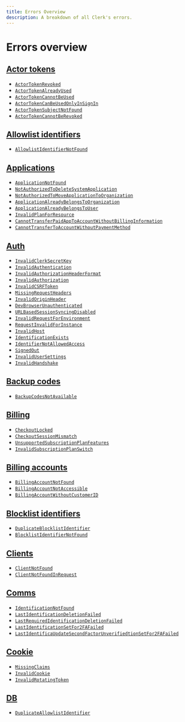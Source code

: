 ```yaml
---
title: Errors Overview
description: A breakdown of all Clerk's errors.
---
```


# Errors overview

## [Actor tokens](/docs/errors/actor-tokens)

* [`ActorTokenRevoked`](/docs/errors/actor-tokens#actor-token-revoked)
* [`ActorTokenAlreadyUsed`](/docs/errors/actor-tokens#actor-token-already-used)
* [`ActorTokenCannotBeUsed`](/docs/errors/actor-tokens#actor-token-cannot-be-used)
* [`ActorTokenCanBeUsedOnlyInSignIn`](/docs/errors/actor-tokens#actor-token-can-be-used-only-in-sign-in)
* [`ActorTokenSubjectNotFound`](/docs/errors/actor-tokens#actor-token-subject-not-found)
* [`ActorTokenCannotBeRevoked`](/docs/errors/actor-tokens#actor-token-cannot-be-revoked)

## [Allowlist identifiers](/docs/errors/allowlist-identifiers)

* [`AllowlistIdentifierNotFound`](/docs/errors/allowlist-identifiers#resource-not-found-code)

## [Applications](/docs/errors/applications)

* [`ApplicationNotFound`](/docs/errors/applications#application-not-found)
* [`NotAuthorizedToDeleteSystemApplication`](/docs/errors/applications#not-authorized-to-delete-system-application)
* [`NotAuthorizedToMoveApplicationToOrganization`](/docs/errors/applications#not-authorized-to-move-application-to-organization)
* [`ApplicationAlreadyBelongsToOrganization`](/docs/errors/applications#application-already-belongs-to-organization)
* [`ApplicationAlreadyBelongsToUser`](/docs/errors/applications#application-already-belongs-to-user)
* [`InvalidPlanForResource`](/docs/errors/applications#invalid-plan-for-resource)
* [`CannotTransferPaidAppToAccountWithoutBillingInformation`](/docs/errors/applications#cannot-transfer-paid-app-to-account-without-billing-information)
* [`CannotTransferToAccountWithoutPaymentMethod`](/docs/errors/applications#cannot-transfer-to-account-without-payment-method)

## [Auth](/docs/errors/auth)

* [`InvalidClerkSecretKey`](/docs/errors/auth#invalid-clerk-secret-key)
* [`InvalidAuthentication`](/docs/errors/auth#invalid-authentication)
* [`InvalidAuthorizationHeaderFormat`](/docs/errors/auth#invalid-authorization-header-format)
* [`InvalidAuthorization`](/docs/errors/auth#invalid-authorization)
* [`InvalidCSRFToken`](/docs/errors/auth#invalid-csrf-token)
* [`MissingRequestHeaders`](/docs/errors/auth#missing-request-headers)
* [`InvalidOriginHeader`](/docs/errors/auth#invalid-origin-header)
* [`DevBrowserUnauthenticated`](/docs/errors/auth#dev-browser-unauthenticated)
* [`URLBasedSessionSyncingDisabled`](/docs/errors/auth#url-based-session-syncing-disabled)
* [`InvalidRequestForEnvironment`](/docs/errors/auth#invalid-request-for-environment)
* [`RequestInvalidForInstance`](/docs/errors/auth#request-invalid-for-instance)
* [`InvalidHost`](/docs/errors/auth#invalid-host)
* [`IdentificationExists`](/docs/errors/auth#identification-exists)
* [`IdentifierNotAllowedAccess`](/docs/errors/auth#identifier-not-allowed-access)
* [`SignedOut`](/docs/errors/auth#signed-out)
* [`InvalidUserSettings`](/docs/errors/auth#invalid-user-settings)
* [`InvalidHandshake`](/docs/errors/auth#invalid-handshake)

## [Backup codes](/docs/errors/backup-codes)

* [`BackupCodesNotAvailable`](/docs/errors/backup-codes#backup-codes-not-available)

## [Billing](/docs/errors/billing)

* [`CheckoutLocked`](/docs/errors/billing#checkout-locked)
* [`CheckoutSessionMismatch`](/docs/errors/billing#checkout-session-mismatch)
* [`UnsupportedSubscriptionPlanFeatures`](/docs/errors/billing#unsupported-subscription-plan-features)
* [`InvalidSubscriptionPlanSwitch`](/docs/errors/billing#invalid-subscription-plan-switch)

## [Billing accounts](/docs/errors/billing-accounts)

* [`BillingAccountNotFound`](/docs/errors/billing-accounts#billing-account-not-found)
* [`BillingAccountNotAccessible`](/docs/errors/billing-accounts#billing-account-not-accessible)
* [`BillingAccountWithoutCustomerID`](/docs/errors/billing-accounts#billing-account-without-customer-id)

## [Blocklist identifiers](/docs/errors/blocklist-identifiers)

* [`DuplicateBlocklistIdentifier`](/docs/errors/blocklist-identifiers#duplicate-blocklist-identifier)
* [`BlocklistIdentifierNotFound`](/docs/errors/blocklist-identifiers#blocklist-identifier-not-found)

## [Clients](/docs/errors/clients)

* [`ClientNotFound`](/docs/errors/clients#client-not-found)
* [`ClientNotFoundInRequest`](/docs/errors/clients#client-not-found-in-request)

## [Comms](/docs/errors/comms)

* [`IdentificationNotFound`](/docs/errors/comms#identification-not-found)
* [`LastIdentificationDeletionFailed`](/docs/errors/comms#last-identification-deletion-failed)
* [`LastRequiredIdentificationDeletionFailed`](/docs/errors/comms#last-required-identification-deletion-failed)
* [`LastIdentificationSetFor2FAFailed`](/docs/errors/comms#last-identification-set-for2-fa-failed)
* [`LastIdentificaUpdateSecondFactorUnverifiedtionSetFor2FAFailed`](/docs/errors/comms#update-second-factor-unverified)

## [Cookie](/docs/errors/cookie)

* [`MissingClaims`](/docs/errors/cookie#missing-claims)
* [`InvalidCookie`](/docs/errors/cookie#invalid-cookie)
* [`InvalidRotatingToken`](/docs/errors/cookie#linvalid-rotating-token)

## [DB](/docs/errors/db)

* [`DuplicateAllowlistIdentifier`](/docs/errors/db#duplicate-allowlist-identifier)
